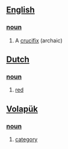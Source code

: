 == [[English]] ==
=== [[noun]] ===
# A [[crucifix]] (archaic)

== [[Dutch]] == 
=== [[noun]] ===
# [[red]]

== [[Volapük]] == 
=== [[noun]] === 
# [[category]]